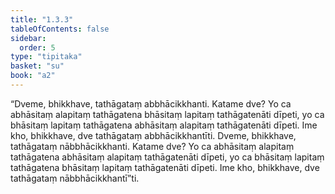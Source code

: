 ```yaml
---
title: "1.3.3"
tableOfContents: false
sidebar:
  order: 5
type: "tipitaka"
basket: "su"
book: "a2"
---
```



<DynamicBreadcrumb />

<Division number="24" book="a2">

<Paragraph number="57" book="a2">
“Dveme, bhikkhave, tathāgataṃ abbhācikkhanti. Katame dve? Yo ca abhāsitaṃ alapitaṃ tathāgatena bhāsitaṃ lapitaṃ tathāgatenāti dīpeti, yo ca bhāsitaṃ lapitaṃ tathāgatena abhāsitaṃ alapitaṃ tathāgatenāti dīpeti. Ime kho, bhikkhave, dve tathāgataṃ abbhācikkhantīti.
</Paragraph>

<Paragraph number="58" book="a2">
Dveme, bhikkhave, tathāgataṃ nābbhācikkhanti. Katame dve? Yo ca abhāsitaṃ alapitaṃ tathāgatena abhāsitaṃ alapitaṃ tathāgatenāti dīpeti, yo ca bhāsitaṃ lapitaṃ tathāgatena bhāsitaṃ lapitaṃ tathāgatenāti dīpeti. Ime kho, bhikkhave, dve tathāgataṃ nābbhācikkhantī”ti.
</Paragraph>
</Division>